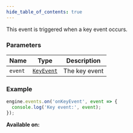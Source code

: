 ```yaml
---
hide_table_of_contents: true
---
```



This event is triggered when a key event occurs.

### Parameters

| Name    | Type                              | Description   |
| ------- | --------------------------------- | ------------- |
| `event` | [`KeyEvent`](/sdk/types/KeyEvent) | The key event |

### Example

```js
engine.events.on('onKeyEvent', event => {
  console.log('Key event:', event);
});
```

**Available on:** <ClientTag />
